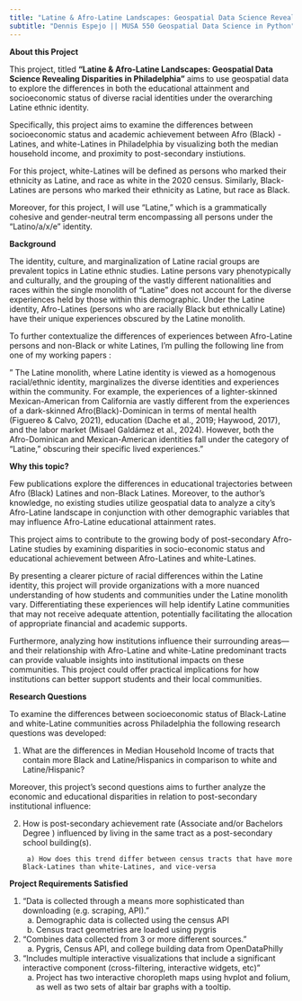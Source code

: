 ```yaml
---
title: "Latine & Afro-Latine Landscapes: Geospatial Data Science Revealing Disparities in Philadelphia"
subtitle: "Dennis Espejo || MUSA 550 Geospatial Data Science in Python"
---
```


<div class="text-box">

**About this Project**

This project, titled **"Latine & Afro-Latine Landscapes: Geospatial Data Science Revealing Disparities in Philadelphia"**
aims to use geospatial data to explore the differences in both the educational attainment and socioeconomic status of diverse racial identities under the overarching Latine ethnic identity.  

Specifically, this project aims to examine the differences between socioeconomic status and academic achievement between Afro (Black) - Latines, and white-Latines in Philadelphia by visualizing both the median household income, and proximity to post-secondary instiutions.

For this project, white-Latines will be defined as persons who marked their ethnicity as Latine, and race as white in the 2020 census. Similarly, Black-Latines are persons who marked their ethnicity as Latine, but race as Black.  

Moreover, for this project, I will use "Latine," which is a grammatically cohesive and gender-neutral term encompassing all persons under the "Latino/a/x/e" identity. 


</div>

<div class="text-box">

**Background**

The identity, culture, and marginalization of Latine racial groups are prevalent topics in Latine ethnic studies.
Latine persons vary phenotypically and culturally, and the grouping of the vastly different nationalities and races within the single monolith of "Latine" does not account for the diverse experiences held by those within this demographic. Under the Latine identity, Afro-Latines (persons who are racially Black but ethnically Latine) have their unique experiences obscured by the Latine monolith.

To further contextualize the differences of experiences between Afro-Latine persons and non-Black or white Latines, I'm pulling the following line from one of my working papers :

" The Latine monolith, where Latine identity is viewed as a homogenous racial/ethnic identity, marginalizes the diverse identities and experiences within the community. For example, the experiences of a lighter-skinned Mexican-American from California are vastly different from the experiences of a dark-skinned Afro(Black)-Dominican in terms of mental health (Figuereo & Calvo, 2021), education (Dache et al., 2019; Haywood,
2017), and the labor market (Misael Galdámez et al., 2024). However, both the Afro-Dominican and Mexican-American identities fall under the category of "Latine," obscuring their specific lived experiences."




</div>

<div class="text-box">

**Why this topic? **

Few publications explore the differences in educational trajectories between Afro (Black) Latines and non-Black Latines. Moreover, to the author’s knowledge, no existing studies utilize geospatial data to analyze a city's Afro-Latine landscape in conjunction with other demographic variables that may influence Afro-Latine educational attainment rates.

This project aims to contribute to the growing body of post-secondary Afro-Latine studies by examining disparities in socio-economic status and educational achievement between Afro-Latines and white-Latines.

By presenting a clearer picture of racial differences within the Latine identity, this project will provide organizations with a more nuanced understanding of how students and communities under the Latine monolith vary. Differentiating these experiences will help identify Latine communities that may not receive adequate attention, potentially facilitating the allocation of appropriate financial and academic supports.

Furthermore, analyzing how institutions influence their surrounding areas—and their relationship with Afro-Latine and white-Latine predominant tracts can provide valuable insights into institutional impacts on these communities. This project could offer practical implications for how institutions can better support students and their local communities.


</div>

<div class="text-box">
**Research Questions**

To examine the differences between socioeconomic status of Black-Latine and white-Latine communities across Philadelphia the following research questions was developed: 

1) What are the differences in Median Household Income of tracts that contain more Black and Latine/Hispanics
in comparison to white and Latine/Hispanic? 

Moreover, this project's second questions aims to further analyze the economic and educational disparities in relation to post-secondary institutional influence:


2) How is post-secondary achievement rate (Associate and/or Bachelors Degree ) influenced by living in the same tract as a post-secondary school building(s). 

        a) How does this trend differ between census tracts that have more Black-Latines than white-Latines, and vice-versa
        
             

</div>

<div class="text-box">
**Project Requirements Satisfied**


1) "Data is collected through a means more sophisticated than downloading (e.g. scraping, API)."
    a) Demographic data is collected using the census API
    b) Census tract geometries are loaded using pygris

2) "Combines data collected from 3 or more different sources."
    a) Pygris, Census API, and college building data from OpenDataPhilly 
   
3) "Includes multiple interactive visualizations that include a significant interactive
component (cross-filtering, interactive widgets, etc)"
    a) Project has two interactive choropleth maps using hvplot and folium, as well as two sets of altair bar graphs with a tooltip.  



</div>


